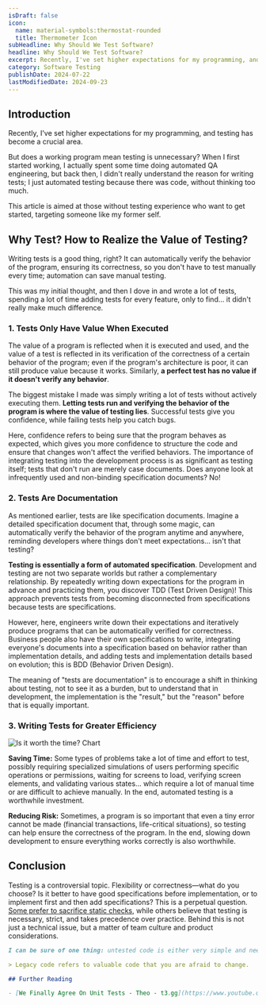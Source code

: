 ```yaml
---
isDraft: false
icon:
  name: material-symbols:thermostat-rounded
  title: Thermometer Icon
subHeadline: Why Should We Test Software?
headline: Why Should We Test Software?
excerpt: Recently, I've set higher expectations for my programming, and testing has become a crucial area. But does a working program mean testing is unnecessary?
category: Software Testing
publishDate: 2024-07-22
lastModifiedDate: 2024-09-23
---
```


## Introduction

Recently, I've set higher expectations for my programming, and testing has become a crucial area.

But does a working program mean testing is unnecessary? When I first started working, I actually spent some time doing automated QA engineering, but back then, I didn't really understand the reason for writing tests; I just automated testing because there was code, without thinking too much.

This article is aimed at those without testing experience who want to get started, targeting someone like my former self.

## Why Test? How to Realize the Value of Testing?

Writing tests is a good thing, right? It can automatically verify the behavior of the program, ensuring its correctness, so you don't have to test manually every time; automation can save manual testing.

This was my initial thought, and then I dove in and wrote a lot of tests, spending a lot of time adding tests for every feature, only to find... it didn't really make much difference.

### 1. Tests Only Have Value When Executed

The value of a program is reflected when it is executed and used, and the value of a test is reflected in its verification of the correctness of a certain behavior of the program; even if the program's architecture is poor, it can still produce value because it works. Similarly, **a perfect test has no value if it doesn't verify any behavior**.

The biggest mistake I made was simply writing a lot of tests without actively executing them. **Letting tests run and verifying the behavior of the program is where the value of testing lies**. Successful tests give you confidence, while failing tests help you catch bugs.

Here, confidence refers to being sure that the program behaves as expected, which gives you more confidence to structure the code and ensure that changes won't affect the verified behaviors. The importance of integrating testing into the development process is as significant as testing itself; tests that don't run are merely case documents. Does anyone look at infrequently used and non-binding specification documents? No!

### 2. Tests Are Documentation

As mentioned earlier, tests are like specification documents. Imagine a detailed specification document that, through some magic, can automatically verify the behavior of the program anytime and anywhere, reminding developers where things don't meet expectations... isn't that testing?

**Testing is essentially a form of automated specification**. Development and testing are not two separate worlds but rather a complementary relationship. By repeatedly writing down expectations for the program in advance and practicing them, you discover TDD (Test Driven Design)! This approach prevents tests from becoming disconnected from specifications because tests are specifications.

However, here, engineers write down their expectations and iteratively produce programs that can be automatically verified for correctness. Business people also have their own specifications to write, integrating everyone's documents into a specification based on behavior rather than implementation details, and adding tests and implementation details based on evolution; this is BDD (Behavior Driven Design).

The meaning of "tests are documentation" is to encourage a shift in thinking about testing, not to see it as a burden, but to understand that in development, the implementation is the "result," but the "reason" before that is equally important.

### 3. Writing Tests for Greater Efficiency

![Is it worth the time? Chart](is-it-worth-the-time.webp 'Chart comparing time saved over five years')

**Saving Time:** Some types of problems take a lot of time and effort to test, possibly requiring specialized simulations of users performing specific operations or permissions, waiting for screens to load, verifying screen elements, and validating various states... which require a lot of manual time or are difficult to achieve manually. In the end, automated testing is a worthwhile investment.

**Reducing Risk:** Sometimes, a program is so important that even a tiny error cannot be made (financial transactions, life-critical situations), so testing can help ensure the correctness of the program. In the end, slowing down development to ensure everything works correctly is also worthwhile.

## Conclusion

Testing is a controversial topic. Flexibility or correctness—what do you choose? Is it better to have good specifications before implementation, or to implement first and then add specifications? This is a perpetual question. [Some prefer to sacrifice static checks](https://world.hey.com/dhh/turbo-8-is-dropping-typescript-70165c01), while others believe that testing is necessary, strict, and takes precedence over practice. Behind this is not just a technical issue, but a matter of team culture and product considerations.

```markdown
I can be sure of one thing: untested code is either very simple and needs rapid iteration (its value is unclear), or it has become spaghetti code that no one knows how it works (valuable but you fear making changes). Balancing these two points is also an art.

> Legacy code refers to valuable code that you are afraid to change.

## Further Reading

- [We Finally Agree On Unit Tests - Theo - t3․gg](https://www.youtube.com/watch?v=MbU-PKukdMw)
```
